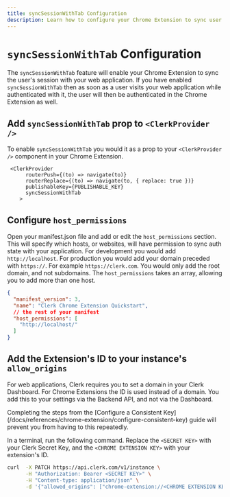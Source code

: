```yaml
---
title: syncSessionWithTab Configuration
description: Learn how to configure your Chrome Extension to sync user authentication with your web application
---
```


# `syncSessionWithTab` Configuration

The `syncSessionWithTab` feature will enable your Chrome Extension to sync the user's session with your web application. If you have enabled `syncSessionWithTab` then as soon as a user visits your web application while authenticated with it, the user will then be authenticated in the Chrome Extension as well.

## Add `syncSessionWithTab` prop to `<ClerkProvider />`

To enable `syncSessionWithTab` you would it as a prop to your `<ClerkProvider />` component in your Chrome Extension.

```tsx {5}
 <ClerkProvider
      routerPush={(to) => navigate(to)}
      routerReplace={(to) => navigate(to, { replace: true })}
      publishableKey={PUBLISHABLE_KEY}
      syncSessionWithTab
    >
```

## Configure `host_permissions`

Open your manifest.json file and add or edit the `host_permissions` section. This will specify which hosts, or websites, will have permission to sync auth state with your application. For development you would add `http://localhost`. For production you would add your domain preceded with `https://`. For example `https://clerk.com`. You would only add the root domain, and not subdomains. The `host_permissions` takes an array, allowing you to add more than one host.

```json filename="/manifest.json" {6}
{
  "manifest_version": 3,
  "name": "Clerk Chrome Extension Quickstart",
  // the rest of your manifest
  "host_permissions": [
    "http://localhost/"
  ]
}
```

## Add the Extension's ID to your instance's `allow_origins`

For web applications, Clerk requires you to set a domain in your Clerk Dashboard. For Chrome Extensions the ID is used instead of a domain. You add this to your settings via the Backend API, and not via the Dashboard.

<Callout type="info">
Completing the steps from the [Configure a Consistent Key](/docs/references/chrome-extension/configure-consistent-key) guide will prevent you from having to this repeatedly.

</Callout>

In a terminal, run the following command. Replace the `<SECRET KEY>` with your Clerk Secret Key, and the `<CHROME EXTENSION KEY>` with your extension's ID.

```bash
curl  -X PATCH https://api.clerk.com/v1/instance \
      -H "Authorization: Bearer <SECRET KEY>" \
      -H "Content-type: application/json" \
      -d '{"allowed_origins": ["chrome-extension://<CHROME EXTENSION KEY>"]}'
```
